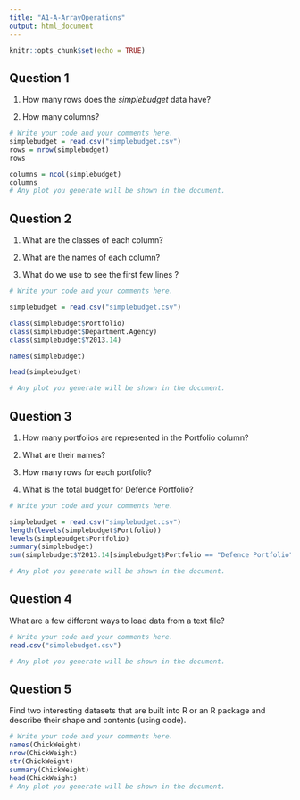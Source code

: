 ---
title: "A1-A-ArrayOperations"
output: html_document
---

```{r setup, include=FALSE}
knitr::opts_chunk$set(echo = TRUE)
```

## Question 1

1. How many rows does the *simplebudget* data have?

2. How many columns?


```{r}

# Write your code and your comments here.
simplebudget = read.csv("simplebudget.csv") 
rows = nrow(simplebudget)
rows

columns = ncol(simplebudget)
columns
# Any plot you generate will be shown in the document.

```

## Question 2

1. What are the classes of each column?

2. What are the names of each column? 

3. What do we use to see the first few lines ?


```{r}

# Write your code and your comments here.

simplebudget = read.csv("simplebudget.csv") 

class(simplebudget$Portfolio)
class(simplebudget$Department.Agency)
class(simplebudget$Y2013.14)

names(simplebudget) 

head(simplebudget)

# Any plot you generate will be shown in the document.

```



## Question 3

1. How many portfolios are represented in the Portfolio column?

2. What are their names?

3. How many rows for each portfolio?

4. What is the total budget for Defence Portfolio?


```{r}

# Write your code and your comments here.

simplebudget = read.csv("simplebudget.csv") 
length(levels(simplebudget$Portfolio))
levels(simplebudget$Portfolio)
summary(simplebudget)
sum(simplebudget$Y2013.14[simplebudget$Portfolio == "Defence Portfolio"])

# Any plot you generate will be shown in the document.

```

## Question 4

What are a few different ways to load data from a text file?

```{r}

# Write your code and your comments here.
read.csv("simplebudget.csv") 

# Any plot you generate will be shown in the document.

```

## Question 5

Find two interesting datasets that are built into R or an R package and describe their shape and contents (using code).  

```{r}

# Write your code and your comments here.
names(ChickWeight)
nrow(ChickWeight)
str(ChickWeight)
summary(ChickWeight) 
head(ChickWeight)
# Any plot you generate will be shown in the document.

```
